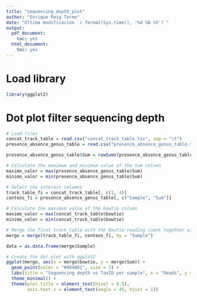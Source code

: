 ```yaml
---
title: "sequencing_depth_plot"
author: "Enrique Roig Tormo"
date: "Última modificación `r format(Sys.time(), '%d %B %Y')`"
output:
  pdf_document:
    toc: yes
  html_document:
    toc: yes
---
```


<div style="text-align: justify">

\newpage


# Load library
```r
library(ggplot2)
```


# Dot plot filter sequencing depth
```r
# Load files
concat_track_table = read.csv("concat_track_table.tsv", sep = "\t")
presence_absence_genus_table = read.csv("presence_absence_genus_table.tsv", sep = "\t")

presence_absence_genus_table$Sum = rowSums(presence_absence_genus_table[, -1])

# Calculate the maximum and minimum value of the Sum column
maximo_valor = max(presence_absence_genus_table$Sum)
minimo_valor = min(presence_absence_genus_table$Sum)

# Select the interest columns
track_table_fi = concat_track_table[, c(1, 4)]
conteos_fi = presence_absence_genus_table[, c("Sample", "Sum")]

# Calculate the maximum value of the bowtie column
maximo_valor = max(concat_track_table$bowtie)
minimo_valor = min(concat_track_table$bowtie)

# Merge the final track_table with the Bowtie reading count together with the total sum of taxa found per sample
merge = merge(track_table_fi, conteos_fi, by = "Sample")

data = as.data.frame(merge$Sample)

# Create the dot plot with ggplot2
ggplot(merge, aes(x = merge$bowtie, y = merge$Sum)) +
  geom_point(color = "#084081", size = 3) +
  labs(title = "Sequencing depth vs TaxID per sample", x = "Reads", y = "TaxID counts") +
  theme_minimal() +
  theme(plot.title = element_text(hjust = 0.5),
        axis.text.x = element_text(angle = 45, hjust = 1))

```